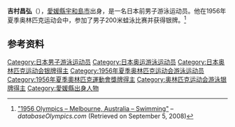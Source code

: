 {{Infobox sportsperson
| name           = 吉村昌弘
|show-medals=yes
|medaltemplates={{MedalSport | 男子[[游泳|游泳]]}}
{{MedalCountry | {{JPN}} }}
{{MedalCompetition|[[奥林匹克运动会|奥林匹克运动会]]}}
{{MedalSilver| [[1956年夏季奥林匹克运动会|1956年 墨尔本]] |[[1956年夏季奧林匹克運動會游泳比賽|200米蛙泳]]}}
}}

'''吉村昌弘'''（{{bd|1936年|10月28日|2003年|9月27日}}），[[愛媛縣|愛媛縣]][[宇和島市|宇和島市]]出身，是一名日本前男子游泳运动员。他在1956年夏季奥林匹克运动会中，参加了男子200米蛙泳比赛并获得银牌。<ref name=db-olymp-1956SWI>[http://www.databaseolympics.com/games/gamessport.htm?g=14&sp=SWI "1956 Olympics – Melbourne, Australia – Swimming"] {{Wayback|url=http://www.databaseolympics.com/games/gamessport.htm?g=14&sp=SWI |date=20070904154004 }} – ''databaseOlympics.com'' (Retrieved on September 5, 2008)</ref>

==参考资料==
{{Reflist}}
{{DEFAULTSORT:Yoshimura Masahiro}}
[[Category:日本男子游泳运动员|Category:日本男子游泳运动员]]
[[Category:日本奥运游泳运动员|Category:日本奥运游泳运动员]]
[[Category:日本奥林匹克运动会银牌得主|Category:日本奥林匹克运动会银牌得主]]
[[Category:1956年夏季奥林匹克运动会游泳运动员|Category:1956年夏季奥林匹克运动会游泳运动员]]
[[Category:1956年夏季奧林匹克運動會獎牌得主|Category:1956年夏季奧林匹克運動會獎牌得主]]
[[Category:奥林匹克运动会游泳银牌得主|Category:奥林匹克运动会游泳银牌得主]]
[[Category:愛媛縣出身人物|Category:愛媛縣出身人物]]